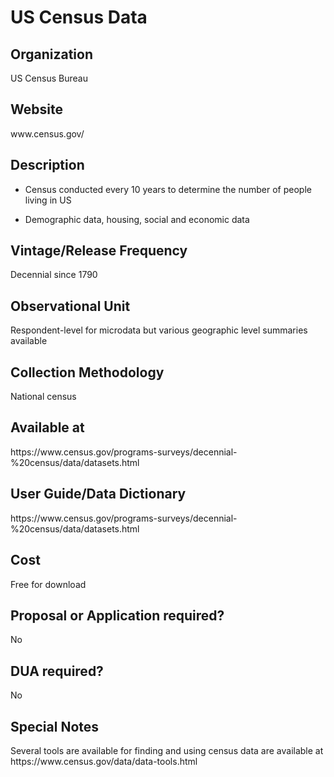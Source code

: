 \mainmatter

<!-- Generated by generateRmd.R; do not edit by hand  -->

# US Census Data

## Organization
US Census Bureau

## Website
www.census.gov/

## Description
*	Census conducted every 10 years to determine the number of people living in US 
*	Demographic data, housing, social and economic data

## Vintage/Release Frequency
Decennial since 1790

## Observational Unit
Respondent-level for microdata but various geographic level summaries available

## Collection Methodology
National census

## Available at
https://www.census.gov/programs-surveys/decennial-%20census/data/datasets.html

## User Guide/Data Dictionary
https://www.census.gov/programs-surveys/decennial-%20census/data/datasets.html

## Cost
Free for download

## Proposal or Application required?
No

## DUA required?
No

## Special Notes
Several tools are available for finding and using census data are available at https://www.census.gov/data/data-tools.html

